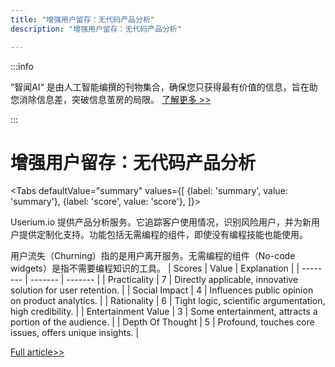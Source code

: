```yaml
---
title: "增强用户留存：无代码产品分析"
description: "增强用户留存：无代码产品分析"

---
```



:::info

“智闻AI“ 是由人工智能编撰的刊物集合，确保您只获得最有价值的信息，旨在助您消除信息差，突破信息茧房的局限。  [了解更多 >>](/)

:::

# 增强用户留存：无代码产品分析


<Tabs
	defaultValue="summary"
	values={[
	{label: 'summary', value: 'summary'},
	{label: 'score', value: 'score'},
]}>
<TabItem value="summary">


Userium.io 提供产品分析服务。它追踪客户使用情况，识别风险用户，并为新用户提供定制化支持。功能包括无需编程的组件，即使没有编程技能也能使用。

用户流失（Churning）指的是用户离开服务。无需编程的组件（No-code widgets）是指不需要编程知识的工具。
</TabItem>
<TabItem value="score">
	| Scores     | Value   | Explanation |
	| -------- | ------- | ------- |
	| Practicality  | 7    | Directly applicable, innovative solution for user retention.    |
	| Social Impact | 4     | Influences public opinion on product analytics.    |
	| Rationality    | 6    | Tight logic, scientific argumentation, high credibility.    |
	| Entertainment Value    | 3    | Some entertainment, attracts a portion of the audience.    |
	| Depth Of Thought    | 5    | Profound, touches core issues, offers unique insights.    |
</TabItem>
</Tabs>

[Full article>>](https://www.producthunt.com/posts/userium-2)
